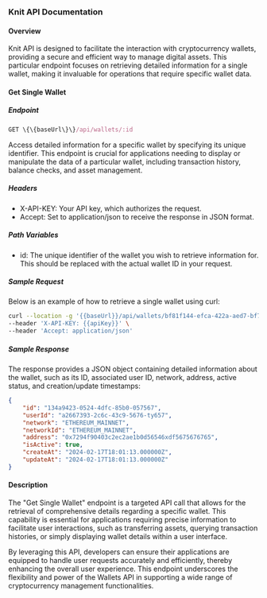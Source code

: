 ### Knit API Documentation

#### Overview

Knit API is designed to facilitate the interaction with cryptocurrency wallets, providing a secure and efficient way to manage digital assets. This particular endpoint focuses on retrieving detailed information for a single wallet, making it invaluable for operations that require specific wallet data.

#### Get Single Wallet

##### Endpoint

```js copy
GET \{\{baseUrl\}\}/api/wallets/:id
```

Access detailed information for a specific wallet by specifying its unique identifier. This endpoint is crucial for applications needing to display or manipulate the data of a particular wallet, including transaction history, balance checks, and asset management.

##### Headers

- X-API-KEY: Your API key, which authorizes the request.
- Accept: Set to application/json to receive the response in JSON format.

##### Path Variables

- id: The unique identifier of the wallet you wish to retrieve information for. This should be replaced with the actual wallet ID in your request.

##### Sample Request

Below is an example of how to retrieve a single wallet using curl:

```sh
curl --location -g '{{baseUrl}}/api/wallets/bf81f144-efca-422a-aed7-bf7bf52da26b' \
--header 'X-API-KEY: {{apiKey}}' \
--header 'Accept: application/json'
```

##### Sample Response

The response provides a JSON object containing detailed information about the wallet, such as its ID, associated user ID, network, address, active status, and creation/update timestamps:

```json
{
    "id": "134a9423-0524-4dfc-85b0-057567",
    "userId": "a2667393-2c6c-43c9-5676-ty657",
    "network": "ETHEREUM_MAINNET",
    "networkId": "ETHEREUM_MAINNET",
    "address": "0x7294f90403c2ec2ae1b0d56546xdf5675676765",
    "isActive": true,
    "createAt": "2024-02-17T18:01:13.000000Z",
    "updateAt": "2024-02-17T18:01:13.000000Z"
}
```


#### Description

The "Get Single Wallet" endpoint is a targeted API call that allows for the retrieval of comprehensive details regarding a specific wallet. This capability is essential for applications requiring precise information to facilitate user interactions, such as transferring assets, querying transaction histories, or simply displaying wallet details within a user interface.

By leveraging this API, developers can ensure their applications are equipped to handle user requests accurately and efficiently, thereby enhancing the overall user experience. This endpoint underscores the flexibility and power of the Wallets API in supporting a wide range of cryptocurrency management functionalities.
